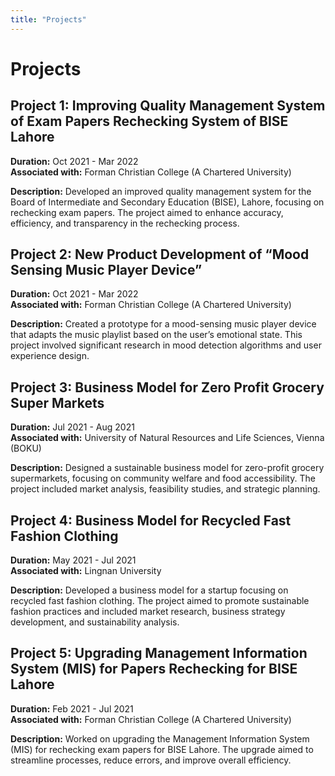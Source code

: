 ```yaml
---
title: "Projects"
---
```


# Projects

## Project 1: Improving Quality Management System of Exam Papers Rechecking System of BISE Lahore

**Duration:** Oct 2021 - Mar 2022\
**Associated with:** Forman Christian College (A Chartered University)

**Description:** Developed an improved quality management system for the Board of Intermediate and Secondary Education (BISE), Lahore, focusing on rechecking exam papers. The project aimed to enhance accuracy, efficiency, and transparency in the rechecking process.

## Project 2: New Product Development of "Mood Sensing Music Player Device"

**Duration:** Oct 2021 - Mar 2022\
**Associated with:** Forman Christian College (A Chartered University)

**Description:** Created a prototype for a mood-sensing music player device that adapts the music playlist based on the user's emotional state. This project involved significant research in mood detection algorithms and user experience design.

## Project 3: Business Model for Zero Profit Grocery Super Markets

**Duration:** Jul 2021 - Aug 2021\
**Associated with:** University of Natural Resources and Life Sciences, Vienna (BOKU)

**Description:** Designed a sustainable business model for zero-profit grocery supermarkets, focusing on community welfare and food accessibility. The project included market analysis, feasibility studies, and strategic planning.

## Project 4: Business Model for Recycled Fast Fashion Clothing

**Duration:** May 2021 - Jul 2021\
**Associated with:** Lingnan University

**Description:** Developed a business model for a startup focusing on recycled fast fashion clothing. The project aimed to promote sustainable fashion practices and included market research, business strategy development, and sustainability analysis.

## Project 5: Upgrading Management Information System (MIS) for Papers Rechecking for BISE Lahore

**Duration:** Feb 2021 - Jul 2021\
**Associated with:** Forman Christian College (A Chartered University)

**Description:** Worked on upgrading the Management Information System (MIS) for rechecking exam papers for BISE Lahore. The upgrade aimed to streamline processes, reduce errors, and improve overall efficiency.
